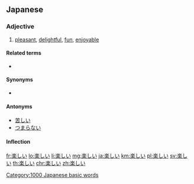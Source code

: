 ==Japanese==
{{ja-kanjitab}}

===Adjective===
{{ja-adj|infl=i|たのしい|kyu=樂しい}}

# [[pleasant]], [[delightful]], [[fun]], [[enjoyable]]

====Related terms====
* {{ja-r|楽しむ|たのしむ}}

====Synonyms====
* {{ja-r|面白い|おもしろい|gloss=fun, interesting}}

====Antonyms====
* [[苦しい]]
* [[つまらない]]

====Inflection====
{{ja-i|たのし}}

[[Category:1000 Japanese basic words]]

[[fr:楽しい]]
[[lo:楽しい]]
[[li:楽しい]]
[[mg:楽しい]]
[[ja:楽しい]]
[[km:楽しい]]
[[pl:楽しい]]
[[sv:楽しい]]
[[th:楽しい]]
[[chr:楽しい]]
[[zh:楽しい]]